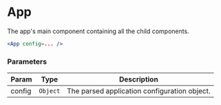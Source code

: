 
<Meta title="API Reference/Component/App" />

# App

The app's main component containing all the child components.

```jsx
<App config=... />
```

### Parameters

| Param | Type | Description |
| --- | --- | --- |
| config | <code>Object</code> | The parsed application configuration object. |
